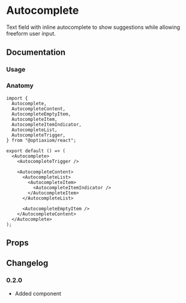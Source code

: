
# Autocomplete

Text field with inline autocomplete to show suggestions while allowing freeform user input.

## Documentation

### Usage

<Demo component={Usage} />

### Anatomy

```tsx
import {
  Autocomplete,
  AutocompleteContent,
  AutocompleteEmptyItem,
  AutocompleteItem,
  AutocompleteItemIndicator,
  AutocompleteList,
  AutocompleteTrigger,
} from "@optiaxiom/react";

export default () => (
  <Autocomplete>
    <AutocompleteTrigger />

    <AutocompleteContent>
      <AutocompleteList>
        <AutocompleteItem>
          <AutocompleteItemIndicator />
        </AutocompleteItem>
      </AutocompleteList>

      <AutocompleteEmptyItem />
    </AutocompleteContent>
  </Autocomplete>
);
```

## Props

<PropsTable component={Autocomplete} />

## Changelog

### 0.2.0

- Added component
